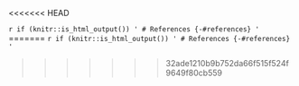 <<<<<<< HEAD


`r if (knitr::is_html_output()) '
# References {-#references}
'`
=======
`r if (knitr::is_html_output()) '
# References {-#references}
'`  

>>>>>>> 32ade1210b9b752da66f515f524f9649f80cb559
